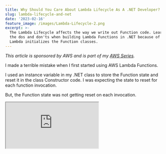 ```yaml
---
title: Why Should You Care About Lambda Lifecycle As A .NET Developer?
slug: lambda-lifecycle-and-net
date: '2023-02-16'
feature_image: /images/Lambda-Lifecycle-2.png
excerpt: >-
  The Lambda Lifecycle affects the way we write out Function code. Learn some of
  the dos and don'ts when building Lambda Functions in .NET because of how
  Lambda initializes the Function classes.
---
```

_This article is sponsored by AWS and is part of my_ [_AWS Series_](/tag/aws/)_._

I made a terrible mistake when I first started using AWS Lambda Functions.

I used an instance variable in my .NET class to store the Function state and reset it in the class Constructor code. I was expecting the state to reset for each function invocation.

But, the Function state was not getting reset on each invocation.

<iframe src="https://www.youtube.com/embed/DT-j7OlEAFY?feature=oembed" />

Understanding the AWS Lambda Lifecycle is essential when building Lambda Functions.

It would be best to avoid certain things when writing your Function code; we will go over those and why in this article.

## AWS Lambda Function Lifecycle

AWS Lambda provides a secure and isolated runtime environment for our function code. This execution environment manages the resources required to run our Function and also provides lifecycle support for the Function’s runtime.

The Lambda Lifecycle mainly consists of three phases:

-   **Init Phase →** Limited to 10 seconds. Starts all extension, runs Function’s static code, etc
-   **Invoke Phase →** Invokes the Function handler configured when setting up Lambda Function and waits for the duration of the Functions timeout.
-   **Shutdown Phase →** Limited to 2 seconds.

[![Diagram showing the different lifecycle phases of a Lambda Function. (From the AWS Docs)](/images/image.png)](https://s3.us-west-2.amazonaws.com/secure.notion-static.com/6f6c4842-1be6-4042-9faa-5619c0c5a11c/Untitled.png?X-Amz-Algorithm=AWS4-HMAC-SHA256&X-Amz-Content-Sha256=UNSIGNED-PAYLOAD&X-Amz-Credential=AKIAT73L2G45EIPT3X45%2F20230216%2Fus-west-2%2Fs3%2Faws4_request&X-Amz-Date=20230216T050826Z&X-Amz-Expires=86400&X-Amz-Signature=0a62fb23998dcda5f08efb79157545826111f94759d4d6012ab47f5bcd9f81e3&X-Amz-SignedHeaders=host&response-content-disposition=filename%3D%22Untitled.png%22&x-id=GetObject)

You can read more about each phase and the related activities in the [official documentation here](https://docs.aws.amazon.com/lambda/latest/dg/lambda-runtime-environment.html#runtimes-lifecycle).

## Lambda Lifecycle and .NET Functions

The Lambda Lifecycle affects the way we write our Function code.

Especially when using .NET, where you define the Function code within a Class. In .NET, you can define instance variables - properties at your Class level scope.

Let’s consider a simple AWS Lambda Function code, as shown below.

```csharp
public class Function
{
    public int Count { get; set; }
    public Function()
    {
        Count = 0;
    }
   
    public string FunctionHandler(string input, ILambdaContext context)
    {
        Count++;
        return $"{input} - {Count}";
    }
}

```

We have a class `Function` where we have the Lambda Function Handler (`FunctionHandler`) which takes in string input. The `Function` class also defines a `Count` property that is initialized inside the Class constructor.

Since the `FunctionHandler` increments the `Count` property every time it’s called, the return value depends on whether you are invoking the Function on the same instance or different instances

I was expecting the `Count` property to reset every time the Lambda Function was invoked because of the initialization code in the constructor. (Now, in my original scenario where I encountered this problem, I was doing much more than just incrementing a counter.)

But, like I said, it wasn’t. Why?

### .NET Constructor and Lambda Init Phase

For .NET Functions, a new instance of the Function class gets created in the Init Phase. This instance is then stored and used in the Invoke phases, where all it does is pass on the request to the Function handler.

For any new Invoke requests, Lambda uses any free instances and invokes the function method on it.

> _AWS Lambda creates new instances of .NET class in the Init phase and reuses the instance in the Invoke Phase._

This means any initialization code in the class constructor is only called once when the instance is created. Any state maintained at the class/instance level must be reset appropriately inside the Function handler method.

So in our example before, if we invoke the Lambda Function multiple times, it keeps incrementing the `Count` property and returns the value accordingly.

### What Triggers New .NET Instances To Be Created?

All existing instances are removed whenever you change your function code and deploy the changes to AWS Lambda.

Any new requests coming to the AWS Lambda will create a new instance with the newly deployed code.

New instances are also automatically created when Lambda receives more requests than what it can process.

Let’s simulate the Function doing some work by adding a Thread sleep to our code, as shown below.

```csharp
public string FunctionHandler(string input, ILambdaContext context)
{
    Count++;
    Thread.Sleep(1000 * 5);
    return $"{input} - {Count}";
}

```

The Function now takes 5 seconds to respond once invoked.

If we make two parallel requests to our Lambda Function, the Lambda Runtime will automatically create 2 instances to serve the requests simultaneously. This behavior changes based on the [Lambda concurrency setting](https://docs.aws.amazon.com/lambda/latest/dg/lambda-concurrency.html).

To simulate two parallel requests, you can make requests from Visual Studio, AWS Console, or the command line.

Below is how you can use the aws cli to invoke a function in PowerShell.

```powershell
aws lambda invoke --function-name lambda-lifecycle --cli-binary-format raw-in-base64-out --payload '\\"Console\\"' response.json && cat .\\response.json

```

If you make two parallel calls after freshly deploying the Lambda Function with the above code, you will see that both invocations return the Count as 1. Since Lambda creates multiple instances of the class to handle both requests happening at the same time.

### What to Put In The .NET Constructor?

It would be best if you didn’t depend on when and how Lambda decides to create new instances. Your code should work regardless of how the internals of Lambda works.

So to ensure this, make sure your Function classes are stateless, and you don't depend on any particular class level variables within your Function Handler.

This brings us to the obvious question, What can I put in the .NET Constructor?

I typically have any connections to databases or external services, instantiated in the class constructor, and reuse them inside the Function handler, provided these connections are stateless and thread-safe.

Some examples are DynamoDB connections, Parameter Store connections, etc.

For anything else I prefer to have the variables scoped to the Function handler.
